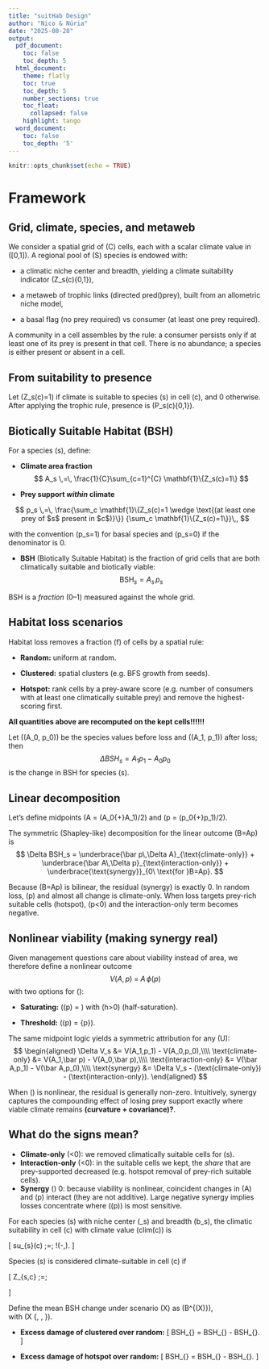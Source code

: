 ```yaml
---
title: "suitHab Design"
author: "Nico & Núria"
date: "2025-08-28"
output:
  pdf_document:
    toc: false
    toc_depth: 5
  html_document:
    theme: flatly
    toc: true
    toc_depth: 5
    number_sections: true
    toc_float:
      collapsed: false
    highlight: tango
  word_document:
    toc: false
    toc_depth: '5'
---
```


```r
knitr::opts_chunk$set(echo = TRUE)
```

# Framework

## Grid, climate, species, and metaweb

We consider a spatial grid of \(C\) cells, each with a scalar climate value in \([0,1]\). A regional pool of \(S\) species is endowed with:

- a climatic niche center and breadth, yielding a climate suitability indicator \(Z_s(c)\in\{0,1\}\),

- a metaweb of trophic links (directed pred\(\to\)prey), built from an allometric niche model,

- a basal flag (no prey required) vs consumer (at least one prey required).

A community in a cell assembles by the rule: a consumer persists only if at least one of its prey is present in that cell. There is no abundance; a species is either present or absent in a cell.

## From suitability to presence

Let \(Z_s(c)=1\) if climate is suitable to species \(s\) in cell \(c\), and 0 otherwise. After applying the trophic rule, presence is \(P_s(c)\in\{0,1\}\).

## Biotically Suitable Habitat (BSH)

For a species \(s\), define:

- **Climate area fraction**
$$
A_s \,=\, \frac{1}{C}\sum_{c=1}^{C} \mathbf{1}\{Z_s(c)=1\}
$$

- **Prey support *within* climate**

$$
p_s \,=\, \frac{\sum_c \mathbf{1}\{Z_s(c)=1 \wedge \text{(at least one prey of $s$ present in $c$)}\}}
{\sum_c \mathbf{1}\{Z_s(c)=1\}}\,,
$$

with the convention \(p_s=1\) for basal species and \(p_s=0\) if the denominator is 0.

- **BSH** (Biotically Suitable Habitat) is the fraction of grid cells that are both climatically suitable and biotically viable:
$$
\text{BSH}_s = A_s\,p_s
$$

BSH is a *fraction* (0–1) measured against the whole grid.

## Habitat loss scenarios

Habitat loss removes a fraction \(f\) of cells by a spatial rule:

- **Random:** uniform at random.

- **Clustered:** spatial clusters (e.g. BFS growth from seeds).

- **Hotspot:** rank cells by a prey-aware score (e.g. number of consumers with at least one climatically suitable prey) and remove the highest-scoring first.

**All quantities above are recomputed on the kept cells!!!!!!**

Let \((A_0, p_0)\) be the species values before loss and \((A_1, p_1)\) after loss; then
$$
\Delta BSH_s = A_1 p_1 - A_0 p_0
$$
is the change in BSH for species \(s\).

## Linear decomposition

Let's define midpoints \(\bar A = (A_0{+}A_1)/2\) and \(\bar p = (p_0{+}p_1)/2\). 

The symmetric (Shapley-like) decomposition for the linear outcome \(B=Ap\) is
$$
\Delta BSH_s
= \underbrace{\bar p\,\Delta A}_{\text{climate-only}}
+ \underbrace{\bar A\,\Delta p}_{\text{interaction-only}}
+ \underbrace{\text{synergy}}_{0\ \text{for }B=Ap}.
$$

Because \(B=Ap\) is bilinear, the residual (synergy) is exactly 0. In random loss, \(\Delta p\approx 0\) and almost all change is climate-only. When loss targets prey-rich suitable cells (hotspot), \(\Delta p<0\) and the interaction-only term becomes negative.

## Nonlinear viability (making synergy real)

Given management questions care about viability instead of area, we therefore define a nonlinear outcome
$$
V(A,p) \;=\; A\,\phi(p)
$$
with two options for \(\phi\):

- **Saturating:** \(\phi(p) = \frac{p}{p+h}\) with \(h>0\) (half-saturation).

- **Threshold:** \(\phi(p) = \mathbf{1}\{p\geq \rho\}\).

The same midpoint logic yields a symmetric attribution for any \(U\):
$$
\begin{aligned}
\Delta V_s &= V(A_1,p_1) - V(A_0,p_0),\\\\
\text{climate-only} &= V(A_1,\bar p) - V(A_0,\bar p),\\\\
\text{interaction-only} &= V(\bar A,p_1) - V(\bar A,p_0),\\\\
\text{synergy} &= \Delta V_s - (\text{climate-only}) - (\text{interaction-only}).
\end{aligned}
$$

When \(\phi\) is nonlinear, the residual is generally non-zero. Intuitively, synergy captures the compounding effect of losing prey support exactly where viable climate remains **(curvature + covariance)?**.

## What do the signs mean?

- **Climate-only** (<0): we removed climatically suitable cells for \(s\).
- **Interaction-only** (<0): in the suitable cells we kept, the *share* that are prey-supported decreased (e.g. hotspot removal of prey-rich suitable cells).
- **Synergy** \(\neq\) 0: because viability is nonlinear, coincident changes in \(A\) and \(p\) interact (they are not additive). Large negative synergy implies losses concentrate where \(\phi(p)\) is most sensitive.

For each species \(s\) with niche center \(\mu_s\) and breadth \(b_s\), the climatic suitability in cell \(c\) with climate value \(clim(c)\) is

\[
su_{s}(c) \;=\; \exp\!\left(-\,\frac{(clim(c)-\mu_s)^2}{2\,b_s^2}\right).
\]

Species \(s\) is considered climate-suitable in cell \(c\) if

\[
Z_{s,c} \;=\;
\begin{cases}
1, & su_{s}(c) \;\geq\; \tau, \\
0, & \text{otherwise}.
\end{cases}
\]

Define the mean BSH change under scenario \(X\) as \(\Delta B^{(X)}\),  
with \(X \in \{\text{random}, \text{clustered}, \text{hotspot}\}\).

- **Excess damage of clustered over random:**
\[
\Delta BSH_{\text{clust-rand}}
= \Delta BSH_{\text{clustered}} - \Delta BSH_{\text{random}}.
\]

- **Excess damage of hotspot over random:**
\[
\Delta BSH_{\text{hotspot-rand}}
= \Delta BSH_{\text{hotspot}} - \Delta BSH_{\text{random}}.
\]


